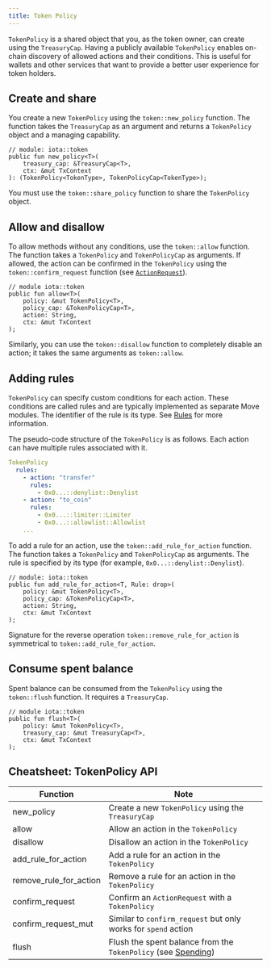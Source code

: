 ```yaml
---
title: Token Policy
---
```



`TokenPolicy` is a shared object that you, as the token owner, can create using the `TreasuryCap`. Having a publicly available `TokenPolicy` enables on-chain discovery of allowed actions and their conditions. This is useful for wallets and other services that want to provide a better user experience for token holders.

## Create and share

You create a new `TokenPolicy` using the `token::new_policy` function. The function takes the `TreasuryCap` as an argument and returns a `TokenPolicy` object and a managing capability.

```move
// module: iota::token
public fun new_policy<T>(
    treasury_cap: &TreasuryCap<T>,
    ctx: &mut TxContext
): (TokenPolicy<TokenType>, TokenPolicyCap<TokenType>);
```

You must use the `token::share_policy` function to share the `TokenPolicy` object.

## Allow and disallow

To allow methods without any conditions, use the `token::allow` function. The function takes a `TokenPolicy` and `TokenPolicyCap` as arguments. If allowed, the action can be confirmed in the `TokenPolicy` using the `token::confirm_request` function (see [`ActionRequest`](action-request.mdx#confirming-with-tokenpolicy)).

```move
// module iota::token
public fun allow<T>(
    policy: &mut TokenPolicy<T>,
    policy_cap: &TokenPolicyCap<T>,
    action: String,
    ctx: &mut TxContext
);
```

Similarly, you can use the `token::disallow` function to completely disable an action; it takes the same arguments as `token::allow`.

## Adding rules

`TokenPolicy` can specify custom conditions for each action. These conditions are called rules and are typically implemented as separate Move modules. The identifier of the rule is its type. See [Rules](rules.mdx) for more information.

The pseudo-code structure of the `TokenPolicy` is as follows. Each action can have multiple rules associated with it.

```yaml
TokenPolicy
  rules:
    - action: "transfer"
      rules:
        - 0x0...::denylist::Denylist
    - action: "to_coin"
      rules:
        - 0x0...::limiter::Limiter
        - 0x0...::allowlist::Allowlist
    ...
```

To add a rule for an action, use the `token::add_rule_for_action` function. The function takes a `TokenPolicy` and `TokenPolicyCap` as arguments. The rule is specified by its type (for example, `0x0...::denylist::Denylist`).

```move
// module: iota::token
public fun add_rule_for_action<T, Rule: drop>(
    policy: &mut TokenPolicy<T>,
    policy_cap: &TokenPolicyCap<T>,
    action: String,
    ctx: &mut TxContext
);
```

Signature for the reverse operation `token::remove_rule_for_action` is symmetrical to `token::add_rule_for_action`.

## Consume spent balance

Spent balance can be consumed from the `TokenPolicy` using the `token::flush` function. It requires a `TreasuryCap`.

```move
// module iota::token
public fun flush<T>(
    policy: &mut TokenPolicy<T>,
    treasury_cap: &mut TreasuryCap<T>,
    ctx: &mut TxContext
);
```

## Cheatsheet: TokenPolicy API

| Function                    | Note                                                                 |
|-----------------------------|----------------------------------------------------------------------|
| new_policy                  | Create a new `TokenPolicy` using the `TreasuryCap`                       |
| allow                       | Allow an action in the `TokenPolicy`                                   |
| disallow                    | Disallow an action in the `TokenPolicy`                                |
| add_rule_for_action         | Add a rule for an action in the `TokenPolicy`                          |
| remove_rule_for_action      | Remove a rule for an action in the `TokenPolicy`                       |
| confirm_request             | Confirm an `ActionRequest` with a `TokenPolicy`                          |
| confirm_request_mut         | Similar to `confirm_request` but only works for `spend` action       |
| flush                       | Flush the spent balance from the `TokenPolicy` (see [Spending](spending.mdx)) |

<Quiz questions={questions} />